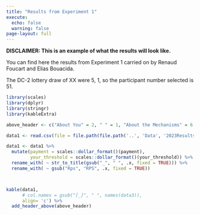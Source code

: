 ```yaml
---
title: "Results from Experiment 1"
execute: 
  echo: false
  warning: false
page-layout: full
---
```

**DISCLAIMER: This is an example of what the results will look like.**

You can find here the results from Experiment 1 carried on by Renaud Foucart and Elias Bouacida. 

The DC-2 lottery draw of XX were 5, 1, so the participant number selected is 51.

```r
library(scales)
library(dplyr)
library(stringr)
library(kableExtra)

above_header <- c("About You" = 2, " " = 1, "About the Mechanisms" = 6,  "Predictions" = 3)
```



```r

data1 <- read.csv(file = file.path(file.path('..', 'Data', '2023ResultsExperiment1.csv')))

data1 <- data1 %>% 
  mutate(payment = scales::dollar_format()(payment), 
         your_threshold = scales::dollar_format()(your_threshold)) %>% 
  rename_with( ~ str_to_title(gsub("_", " ", .x, fixed = TRUE))) %>% 
  rename_with( ~ gsub("Rps", "RPS", .x, fixed = TRUE))



kable(data1,
      # col.names = gsub("[_]", " ", names(data3)),
      align= 'c') %>% 
  add_header_above(above_header)
```



